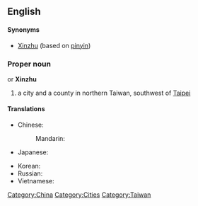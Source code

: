 {{wikipedia}}
==English==

====Synonyms====
{{rfc-level|Synonyms at L4+ not in L3 POS section|lang=en}}
* [[Xinzhu]] (based on [[pinyin]])

===Proper noun===
{{en-proper noun}} or '''Xinzhu'''

# a city and a county in northern Taiwan, southwest of [[Taipei]]

====Translations====
{{trans-top|a city in Taiwan}}
* Chinese:
*: Mandarin: {{t|zh|新竹|tr=Xīnzhú|sc=Hani}}
* Japanese: {{t-|ja|新竹|tr=しんちく, Shinchiku|sc=Jpan}}
{{trans-mid}}
* Korean: {{t|ko|신주|tr=Sinju|sc=Kore}}
* Russian: {{t|ru|Синьчжу|m|tr=Sin’čžú|sc=Cyrl}} {{indeclinable}}
* Vietnamese: {{t|vi|Tân Trúc}}
{{trans-bottom}}

[[Category:China]]
[[Category:Cities]]
[[Category:Taiwan]]